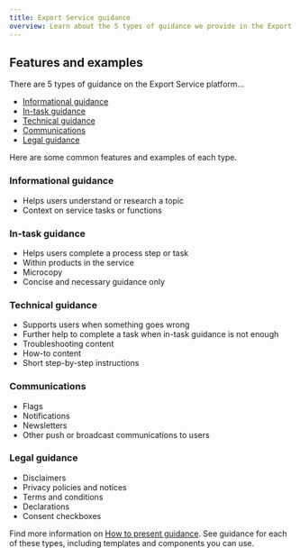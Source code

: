 ```yaml
---
title: Export Service guidance
overview: Learn about the 5 types of guidance we provide in the Export Service.
---
```


## Features and examples

There are 5 types of guidance on the Export Service platform...

- [Informational guidance](#informational-guidance)
- [In-task guidance](#in-task-guidance)
- [Technical guidance](#technical-guidance)
- [Communications](#communications)
- [Legal guidance](#legal-guidance)

Here are some common features and examples of each type.

### Informational guidance

- Helps users understand or research a topic
- Context on service tasks or functions

### In-task guidance

- Helps users complete a process step or task
- Within products in the service
- Microcopy
- Concise and necessary guidance only

### Technical guidance

- Supports users when something goes wrong
- Further help to complete a task when in-task guidance is not enough
- Troubleshooting content
- How-to content
- Short step-by-step instructions

### Communications

- Flags
- Notifications
- Newsletters
- Other push or broadcast communications to users

### Legal guidance

- Disclaimers
- Privacy policies and notices
- Terms and conditions
- Declarations
- Consent checkboxes

Find more information on [How to present guidance](./how-to-present-guidance#informational-guidance). See guidance for each of these types, including templates and components you can use.
